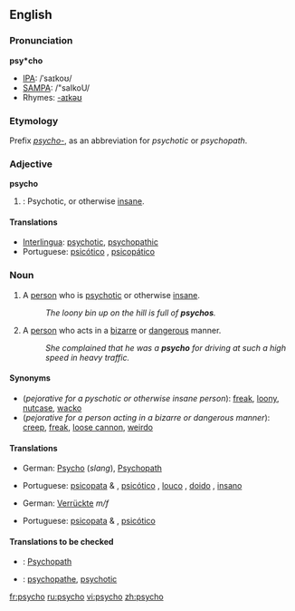 ==English==

===Pronunciation===
'''psy*cho'''
*[[IPA]]: /ˈsaɪkoʊ/
*[[SAMPA]]: /"saIkoU/
*Rhymes: [[Rhymes:English:-aɪkəʊ|-aɪkəʊ]]

===Etymology===
Prefix ''[[psycho-]]'', as an abbreviation for ''psychotic'' or ''psychopath''.

===Adjective===
'''psycho'''

# {{colloquial}}: Psychotic, or otherwise [[insane]].

====Translations====
*[[Interlingua]]: [[psychotic]], [[psychopathic]]
*Portuguese: [[psicótico]] {{m}}, [[psicopático]] {{m}}

===Noun===
{{en-noun}}

# {{context|pejorative|slang}} A [[person]] who is [[psychotic]] or otherwise [[insane]].
#:''The loony bin up on the hill is full of '''psychos'''.''
# {{context|pejorative|slang}} A [[person]] who acts in a [[bizarre]] or [[dangerous]] manner.
#:''She complained that he was a '''psycho''' for driving at such a high speed in heavy traffic.''

====Synonyms====
*(''pejorative for a pyschotic or otherwise insane person''): [[freak]], [[loony]], [[nutcase]], [[wacko]]
*(''pejorative for a person acting in a bizarre or dangerous manner''): [[creep]], [[freak]], [[loose cannon]], [[weirdo]]

====Translations====
{{trans-top|pyschotic or otherwise insane person}}
*German: [[Psycho]] {{m}} (''slang''), [[Psychopath]] {{m}}
{{trans-mid}}
*Portuguese: [[psicopata]] {{m}} & {{f}}, [[psicótico]] {{m}}, [[louco]] {{m}}, [[doido]] {{m}}, [[insano]] {{m}}
{{trans-bottom}}

{{trans-top|person acting in a bizarre or dangerous manner}}
*German: [[Verrückte]] ''m/f''
{{trans-mid}}
*Portuguese: [[psicopata]] {{m}} & {{f}}, [[psicótico]] {{m}}
{{trans-bottom}}

====Translations to be checked====
{{checktrans}}
*{{ttbc|German}}: [[Psychopath]]
*{{ttbc|Interlingua}}: [[psychopathe]], [[psychotic]]

[[fr:psycho]]
[[ru:psycho]]
[[vi:psycho]]
[[zh:psycho]]